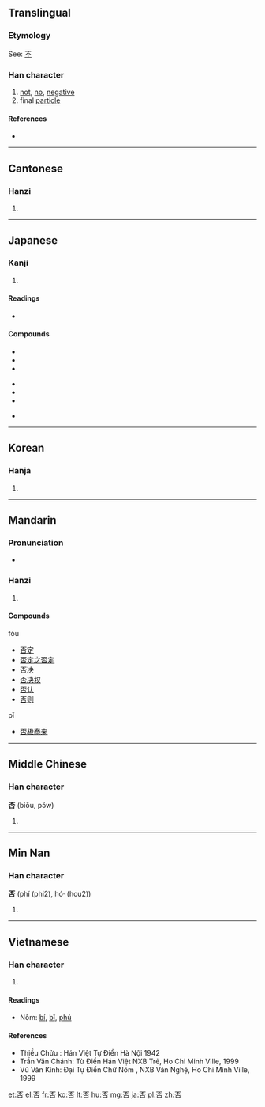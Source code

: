 {{also|咅}}
==Translingual==

===Etymology===
See: [[不]]

===Han character===
{{Han char|rn=30|rad=口|as=04|sn=7|four=1060<sub>9</sub>|canj=一火口 (MFR)|ids=⿱[[不]][[口]]}}

# [[not]], [[no]], [[negative]]
# final [[particle]]

====References====
* {{Han ref|kx=0178.020|dkj=03340|dj=0395.110|hdz=10586.050|uh=5426|ud=21542|bh=A75F|bd=42847}}

----

==Cantonese==

===Hanzi===
{{yue-hanzi|jyut=[[fau2]], [[pei2]]|y=fau2, pei2}}

# {{defn|lang=yue|sort=口04}}

----

==Japanese==

===Kanji===
{{ja-kanji|grade=6|rs=口04}}

# {{defn|lang=ja|sort=口04}}

====Readings====
* {{ja-readings|goon=[[び]] (bi), [[ふ]] (fu)|kanon=[[ひ]] (hi), [[ふう]] (fū)|kun=[[いな]] (ina), [[いなむ]] (inamu), [[いや]] (iya), [[あらず]] (arazu)}}

====Compounds====
{{top3}}
* {{l|ja|sc=Jpan|否運|tr=ひうん, hiun}}
* {{l|ja|sc=Jpan|否決|tr=ひけつ, hiketsu}}
* {{l|ja|sc=Jpan|否塞|tr=ひそく, hisoku}}
{{mid3}}
* {{l|ja|sc=Jpan|否泰|tr=ひたい, hitai}}
* {{l|ja|sc=Jpan|否定|tr=ひてい, hitei}}
* {{l|ja|sc=Jpan|否認|tr=ひにん, hinin}}
{{mid3}}
* {{l|ja|sc=Jpan|否応|tr=いやおう, iyaō}}
{{bottom}}

----

==Korean==

===Hanja===
{{ko-hanja|hangeul=[[부]], [[비]]|rv=bu, bi|mr=pu, pi}}

# {{defn|lang=ko|sort=口04}}

----

==Mandarin==

===Pronunciation===
* {{audio|Zh-fou.ogg|Audio}}

===Hanzi===
{{cmn-hanzi|pin=[[fǒu]] ([[fou3]]), [[pǐ]] ([[pi3]])|wg=fou<sup>3</sup>, p'i<sup>3</sup>}}

# {{defn|lang=cmn|sort=口04}}

====Compounds====
;fǒu
* [[否定]]
* [[否定之否定]]
* [[否决]]
* [[否决权]]
* [[否认]]
* [[否则]]
;pǐ
* [[否极泰来]]

----

==Middle Chinese==

===Han character===
'''否''' (biǒu, pǝ́w)

# {{defn|zhx-mid}}

----

==Min Nan==

===Han character===
'''否''' (phí (phi2), hó· (hou2))

# {{defn|nan}}

----

==Vietnamese==

===Han character===
{{vi-hantu|[[bĩ]], [[phủ]], [[phầu]]|rs=口04}}

# {{defn|lang=vi|sort=口04}}

====Readings====
* Nôm: [[bí]], [[bĩ]], [[phủ]]

====References====
* Thiều Chửu : Hán Việt Tự Điển  Hà Nội 1942
* Trần Văn Chánh: Từ Điển Hán Việt NXB Trẻ, Ho Chi Minh Ville, 1999
* Vũ Văn Kính: Đại Tự Điển Chữ Nôm , NXB Văn Nghệ, Ho Chi Minh Ville, 1999

[[et:否]]
[[el:否]]
[[fr:否]]
[[ko:否]]
[[lt:否]]
[[hu:否]]
[[mg:否]]
[[ja:否]]
[[pl:否]]
[[zh:否]]